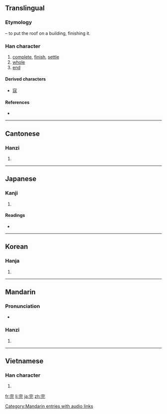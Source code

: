 ==Translingual==
{{stroke order|strokes=7}}
===Etymology===
{{Han compound|宀|t1=roof|元|ls=psc|c1=s|c2=p}} – to put the roof on a building, finishing it.

===Han character===
{{Han char|rn=40|rad=宀|as=04|sn=7|four=3021<sub>1</sub>|canj=十一一山 (JMMU)}}

# [[complete]], [[finish]], [[settle]]
# [[whole]]
# [[end]]

====Derived characters====
{{rfc-header|Derived characters|lang=mul}}
* [[寇]]

====References====
* {{Han ref|kx=0282.130|dkj=07079|dj=0555.010|hdz=20914.020|uh=5B8C|ud=23436|bh=A7B9|bd=42937}}

----

==Cantonese==

===Hanzi===
{{yue-hanzi|jyut=|y=yun4}}

# {{defn|Cantonese|sort=宀04}}

----

==Japanese==

===Kanji===
{{ja-kanji|grade=4|rs=宀04}}

# {{defn|Japanese|sort=宀04}}

====Readings====
* {{ja-readings|on=[[かん]] (kan)|kun=[[まったい]] (mattai), [[まっとうする]] (mattousuru)}}

----

==Korean==

===Hanja===
{{ko-hanja|hangeul=완|rv=wan|mr=wan}}

# {{defn|Korean|sort=宀04}}

----

==Mandarin==

===Pronunciation===
* {{audio|zh-wán.ogg|audio}}

===Hanzi===
{{cmn-hanzi|pin=[[wán]] ([[wan2]])|wg=wan<sup>2</sup>}}

# {{defn|Mandarin|sort=宀04}}

[[Category:Mandarin entries with audio links]]

----

==Vietnamese==

===Han character===
{{vi-hantu|[[hoàn]]|rs=宀04}}

# {{defn|Vietnamese|sort=宀04}}

[[fr:完]]
[[li:完]]
[[ja:完]]
[[zh:完]]